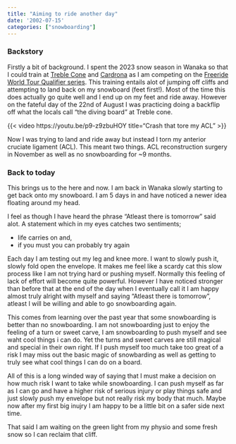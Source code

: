 ```yaml
---
title: "Aiming to ride another day"
date: '2002-07-15'
categories: ["snowboarding"]
---
```


### Backstory 
Firstly a bit of background. I spent the 2023 snow season in Wanaka so that I could train at [Treble Cone](https://www.treblecone.com/) and [Cardrona](https://www.cardrona.com/) as I am competing on the [Freeride World Tour Qualifier series](https://www.freerideworldtour.com/qualifier/). This training entails alot of jumping off cliffs and attempting to land back on my snowboard (feet first!). Most of the time this does actually go quite well and I end up on my feet and ride away. However on the fateful day of the 22nd of August I was practicing doing a backflip off what the locals call "the diving board" at Treble cone.

{{< video https://youtu.be/p9-z9zbuHOY title="Crash that tore my ACL" >}}

Now I was trying to land and ride away but instead I torn my anterior cruciate ligament (ACL). This meant two things. ACL reconstruction surgery in November as well as no snowboarding for ~9 months.

### Back to today

This brings us to the here and now. I am back in Wanaka slowly starting to get back onto my snowboard. I am 5 days in and have noticed a newer idea floating around my head.

I feel as though I have heard the phrase "Atleast there is tomorrow" said alot. A statement which in my eyes catches two sentiments;

- life carries on and,
- if you must you can probably try again

Each day I am testing out my leg and knee more. I want to slowly push it, slowly fold open the envelope. It makes me feel like a scardy cat this slow process like I am not trying hard or pushing myself. Normally this feeling of lack of effort will become quite powerful. However I have noticed stronger than before that at the end of the day when I eventually call it I am happy almost truly alright with myself and saying "Atleast there is tomorrow", atleast I will be willing and able to go snowboarding again.

This comes from learning over the past year that some snowboarding is better than no snowboarding. I am not snowboarding just to enjoy the feeling of a turn or sweet carve, I am snowboarding to push myself and see waht cool things i can do. Yet the turns and sweet carves are still magical and special in their own right. If I push myself too much take too great of a risk I may miss out the basic magic of snowbarding as well as getting to truly see what cool things I can do on a board.

All of this is a long winded way of saying that I must make a decision on how much risk I want to take while snowboarding. I can push myself as far as I can go and have a higher risk of serious injury or play things safe and just slowly push my envelope but not really risk my body that much. Maybe now after my first big inujry I am happy to be a little bit on a safer side next time.

That said I am waiting on the green light from my physio and some fresh snow so I can reclaim that cliff.